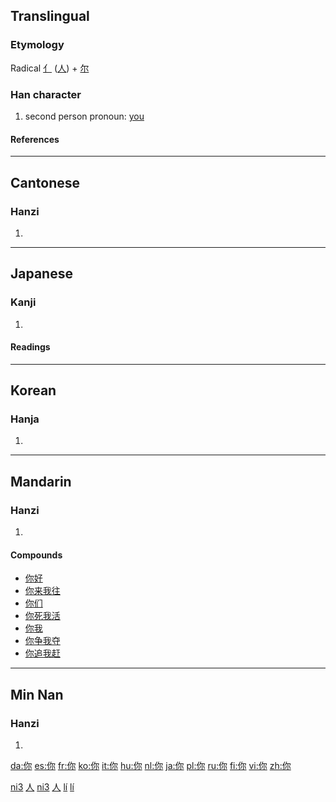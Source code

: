{{see|妳}}

==Translingual==
===Etymology===
Radical [[亻]] ([[人]]) + [[尔]]
===Han character===
{{Han char|rad=人|as=05|sn=7|four=2729<sub>2</sub>|canj=人弓火 (ONF)}}
# second person pronoun: [[you]]
====References====
{{Han ref|kx=0100.021|dkj=00471|dj=0205.040|hdz=10137.050|uh=4F60|ud=20320|bh=A741|bd=42817}}
----
==Cantonese==
===Hanzi===
{{yue-hanzi|jyut=|y=[[néih]] ([[nei5]])}}
# {{defn|Cantonese}}
----
==Japanese==
===Kanji===
{{ja-kanji|grade=|rs=人05}}
# {{defn|Japanese}} 
====Readings====
{{ja-readings|on=[[じ]] (ji), [[に]] (ni)|kun=[[なんじ]] (nanji)}}
----
==Korean==
===Hanja===
{{ko-hanja|hangeul=니|rv=ni|mr=ni}}
# {{defn|Korean}}


[[Category:zh-cn:Pronouns|ni3]]
[[Category:zh-tw:Pronouns|人]]
[[Category:zh-cn:Beginning Mandarin|ni3]]
[[Category:zh-tw:Beginning Mandarin|人]]
[[Category:nan-cn:Pronouns|lí]]
[[Category:nan-tw:Pronouns|lí]]
----
==Mandarin==
===Hanzi===
{{cmn-hanzi|pin=[[nǐ]] ([[ni3]])|wg=[[ni3|ni<sup>3</sup>]]}}
# {{defn|Mandarin}}

====Compounds====
*[[你好]]
*[[你来我往]]
*[[你们]]
*[[你死我活]]
*[[你我]]
*[[你争我夺]]
*[[你追我赶]]
----
==Min Nan==
===Hanzi===
{{nan-hanzi|poj=[[lí]]}}
# {{defn|Min Nan}}

[[da:你]]
[[es:你]]
[[fr:你]]
[[ko:你]]
[[it:你]]
[[hu:你]]
[[nl:你]]
[[ja:你]]
[[pl:你]]
[[ru:你]]
[[fi:你]]
[[vi:你]]
[[zh:你]]